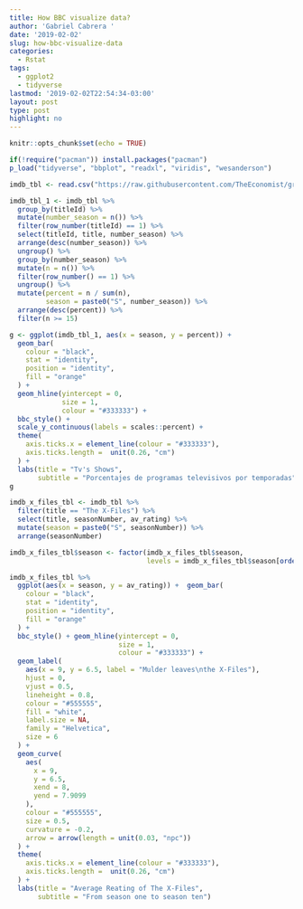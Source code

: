 ```yaml
---
title: How BBC visualize data?
author: 'Gabriel Cabrera '
date: '2019-02-02'
slug: how-bbc-visualize-data
categories:
  - Rstat
tags:
  - ggplot2
  - tidyverse
lastmod: '2019-02-02T22:54:34-03:00' 
layout: post
type: post
highlight: no
---
```


```r
knitr::opts_chunk$set(echo = TRUE)
```

```r
if(!require("pacman")) install.packages("pacman")
p_load("tidyverse", "bbplot", "readxl", "viridis", "wesanderson")
```

```r
imdb_tbl <- read.csv("https://raw.githubusercontent.com/TheEconomist/graphic-detail-data/master/data/2018-11-24_tv-ratings/IMDb_Economist_tv_ratings.csv")
```

```r
imdb_tbl_1 <- imdb_tbl %>%
  group_by(titleId) %>%
  mutate(number_season = n()) %>%
  filter(row_number(titleId) == 1) %>%
  select(titleId, title, number_season) %>%
  arrange(desc(number_season)) %>%
  ungroup() %>%
  group_by(number_season) %>%
  mutate(n = n()) %>%
  filter(row_number() == 1) %>%
  ungroup() %>%
  mutate(percent = n / sum(n),
         season = paste0("S", number_season)) %>%
  arrange(desc(percent)) %>%
  filter(n >= 15)
```

```r
g <- ggplot(imdb_tbl_1, aes(x = season, y = percent)) +
  geom_bar(
    colour = "black",
    stat = "identity",
    position = "identity",
    fill = "orange"
  ) +
  geom_hline(yintercept = 0,
             size = 1,
             colour = "#333333") +
  bbc_style() +
  scale_y_continuous(labels = scales::percent) +
  theme(
    axis.ticks.x = element_line(colour = "#333333"),
    axis.ticks.length =  unit(0.26, "cm")
  ) +
  labs(title = "Tv's Shows",
       subtitle = "Porcentajes de programas televisivos por temporadas")
g
``` 

```r
imdb_x_files_tbl <- imdb_tbl %>%
  filter(title == "The X-Files") %>% 
  select(title, seasonNumber, av_rating) %>%
  mutate(season = paste0("S", seasonNumber)) %>%
  arrange(seasonNumber) 

imdb_x_files_tbl$season <- factor(imdb_x_files_tbl$season,
                                  levels = imdb_x_files_tbl$season[order(imdb_x_files_tbl$seasonNumber)])

imdb_x_files_tbl %>%
  ggplot(aes(x = season, y = av_rating)) +  geom_bar(
    colour = "black",
    stat = "identity",
    position = "identity", 
    fill = "orange" 
  ) +
  bbc_style() + geom_hline(yintercept = 0,
                           size = 1,
                           colour = "#333333") +
  geom_label(
    aes(x = 9, y = 6.5, label = "Mulder leaves\nthe X-Files"),
    hjust = 0,
    vjust = 0.5,
    lineheight = 0.8,
    colour = "#555555",
    fill = "white",
    label.size = NA,
    family = "Helvetica",
    size = 6
  ) +
  geom_curve(
    aes(
      x = 9,
      y = 6.5,
      xend = 8,
      yend = 7.9099
    ),
    colour = "#555555",
    size = 0.5,
    curvature = -0.2,
    arrow = arrow(length = unit(0.03, "npc"))
  ) +
  theme(
    axis.ticks.x = element_line(colour = "#333333"),
    axis.ticks.length =  unit(0.26, "cm")
  ) +
  labs(title = "Average Reating of The X-Files",
       subtitle = "From season one to season ten")
```


